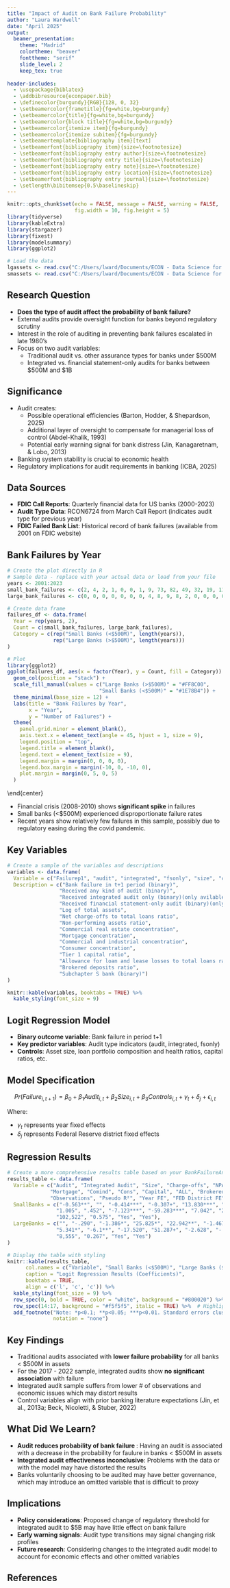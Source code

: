 ---
title: "Impact of Audit on Bank Failure Probability"
author: "Laura Wardwell"
date: "April 2025"
output: 
  beamer_presentation:
    theme: "Madrid"
    colortheme: "beaver"
    fonttheme: "serif"
    slide_level: 2
    keep_tex: true
    
header-includes:
  - \usepackage{biblatex}
  - \addbibresource{econpaper.bib}
  - \definecolor{burgundy}{RGB}{128, 0, 32}
  - \setbeamercolor{frametitle}{fg=white,bg=burgundy}
  - \setbeamercolor{title}{fg=white,bg=burgundy}
  - \setbeamercolor{block title}{fg=white,bg=burgundy}
  - \setbeamercolor{itemize item}{fg=burgundy}
  - \setbeamercolor{itemize subitem}{fg=burgundy}
  - \setbeamertemplate{bibliography item}[text]
  - \setbeamerfont{bibliography item}{size=\footnotesize}
  - \setbeamerfont{bibliography entry author}{size=\footnotesize}
  - \setbeamerfont{bibliography entry title}{size=\footnotesize}
  - \setbeamerfont{bibliography entry note}{size=\footnotesize}
  - \setbeamerfont{bibliography entry location}{size=\footnotesize}
  - \setbeamerfont{bibliography entry journal}{size=\footnotesize}
  - \setlength\bibitemsep{0.5\baselineskip}
---

```{r setup, include=FALSE}
knitr::opts_chunk$set(echo = FALSE, message = FALSE, warning = FALSE, 
                      fig.width = 10, fig.height = 5)
library(tidyverse)
library(kableExtra)
library(stargazer)
library(fixest)
library(modelsummary)
library(ggplot2)

# Load the data
lgassets <- read.csv("C:/Users/lward/Documents/ECON - Data Science for Economists/ProjectDocs/CleanedData/large_assets.csv")
smassets <- read.csv("C:/Users/lward/Documents/ECON - Data Science for Economists/ProjectDocs/CleanedData/small_assets.csv")
```

## Research Question
- **Does the type of audit affect the probability of bank failure?**
- External audits provide oversight function for banks beyond regulatory scrutiny
- Interest in the role of auditing in preventing bank failures escalated in late 1980's
- Focus on two audit variables:
  - Traditional audit vs. other assurance types for banks under $500M
  - Integrated vs. financial statement-only audits for banks between \$500M and \$1B

## Significance
- Audit creates:
    - Possible operational efficiencies (Barton, Hodder, & Shepardson, 2025)
    - Additional layer of oversight to compensate for managerial loss of control (Abdel-Khalik, 1993)
    - Potential early warning signal for bank distress (Jin, Kanagaretnam, & Lobo, 2013)
- Banking system stability is crucial to economic health
- Regulatory implications for audit requirements in banking (ICBA, 2025)

## Data Sources
- **FDIC Call Reports**: Quarterly financial data for US banks (2000-2023)
- **Audit Type Data**: RCON6724 from March Call Report (indicates audit type for previous year)
- **FDIC Failed Bank List**: Historical record of bank failures (available from 2001 on FDIC website)

## Bank Failures by Year

```{r bank_failures_plot, echo=FALSE, fig.height=3.5, out.width="85%", dpi=300, fig.align="center"}
# Create the plot directly in R
# Sample data - replace with your actual data or load from your file
years <- 2001:2023
small_bank_failures <- c(2, 4, 2, 1, 0, 0, 1, 9, 73, 82, 49, 32, 19, 11, 4, 4, 3, 0, 4, 3, 0, 2, 0)
large_bank_failures <- c(0, 0, 0, 0, 0, 0, 0, 4, 8, 9, 8, 2, 0, 0, 0, 0, 0, 0, 0, 0, 0, 0, 0)

# Create data frame
failures_df <- data.frame(
  Year = rep(years, 2),
  Count = c(small_bank_failures, large_bank_failures),
  Category = c(rep("Small Banks (<$500M)", length(years)), 
               rep("Large Banks (>$500M)", length(years)))
)

# Plot
library(ggplot2)
ggplot(failures_df, aes(x = factor(Year), y = Count, fill = Category)) +
  geom_col(position = "stack") +
  scale_fill_manual(values = c("Large Banks (>$500M)" = "#FF8C00", 
                              "Small Banks (<$500M)" = "#1E78B4")) +
  theme_minimal(base_size = 12) +
  labs(title = "Bank Failures by Year",
       x = "Year",
       y = "Number of Failures") +
  theme(
    panel.grid.minor = element_blank(),
    axis.text.x = element_text(angle = 45, hjust = 1, size = 9),
    legend.position = "top",
    legend.title = element_blank(),
    legend.text = element_text(size = 9),
    legend.margin = margin(0, 0, 0, 0),
    legend.box.margin = margin(-10, 0, -10, 0),
    plot.margin = margin(0, 5, 0, 5)
  )
```

\end{center}

\vspace{-0.3cm}
- Financial crisis (2008-2010) shows **significant spike** in failures
- Small banks (<$500M) experienced disproportionate failure rates
- Recent years show relatively few failures in this sample, possibly due to regulatory easing during the covid pandemic.


## Key Variables
```{r}
# Create a sample of the variables and descriptions
variables <- data.frame(
  Variable = c("Failurep1", "audit", "integrated", "fsonly", "size", "charge-offs", "npa", "comre", "mortgage", "c&i", "consumer", "capital", "all", "br_ratio", "subchapterS"),
  Description = c("Bank failure in t+1 period (binary)", 
                 "Received any kind of audit (binary)",
                 "Received integrated audit only (binary)(only avilable post-2016)", 
                 "Received financial statement-only audit (binary)(only avaiable post-2016",
                 "Log of total assets",
                 "Net charge-offs to total loans ratio",
                 "Non-performing assets ratio", 
                 "Commercial real estate concentration",
                 "Mortgage concentration",
                 "Commercial and industrial concentration",
                 "Consumer concentration",
                 "Tier 1 capital ratio", 
                 "Allowance for loan and lease losses to total loans ratio",
                 "Brokered deposits ratio",
                 "Subchapter S bank (binary)")
)

knitr::kable(variables, booktabs = TRUE) %>%
  kable_styling(font_size = 9)
```


## Logit Regression Model
- **Binary outcome variable**: Bank failure in period t+1
- **Key predictor variables**: Audit type indicators (audit, integrated, fsonly)
- **Controls**: Asset size, loan portfolio composition and health ratios, capital ratios, etc.

## Model Specification

$$Pr(Failure_{i,t+1}) = \beta_0 + \beta_1 Audit_{i,t} + \beta_2 Size_{i,t} + \beta_3 Controls_{i,t} + \gamma_t + \delta_j + \epsilon_{i,t}$$

Where:

- $\gamma_t$ represents year fixed effects
- $\delta_j$ represents Federal Reserve district fixed effects


## Regression Results
```{r}
# Create a more comprehensive results table based on your BankFailureAnalysis.R results
results_table <- data.frame(
  Variable = c("Audit", "Integrated Audit", "Size", "Charge-offs", "NPA", "Comre", 
              "Mortgage", "Comind", "Cons", "Capital", "ALL", "Brokered Deposits", "Subchapter S",
              "Observations", "Pseudo R²", "Year FE", "FED District FE"),
  SmallBanks = c("-0.563**", "", "-0.414***", "-0.307+", "13.830***", "-1.259+", 
                "1.005", ".452", "-7.123***", "-59.283***", "7.042", "2.008**", "-.182",
                "102,522", "0.575", "Yes", "Yes"),
  LargeBanks = c("", "-.290", "-1.386*", "25.825*", "22.942**", "-1.467", "-2.479**", 
                "5.341*", "-6.1**", "-17.520", "51.287+", "-2.628", "-.922",
                "8,555", "0.267", "Yes", "Yes")
)

# Display the table with styling
knitr::kable(results_table, 
      col.names = c("Variable", "Small Banks (<$500M)", "Large Banks ($500M-$1B)"),
      caption = "Logit Regression Results (Coefficients)", 
      booktabs = TRUE,
      align = c('l', 'c', 'c')) %>%
  kable_styling(font_size = 9) %>%
  row_spec(0, bold = TRUE, color = "white", background = "#800020") %>%
  row_spec(14:17, background = "#f5f5f5", italic = TRUE) %>%  # Highlight model statistics
  add_footnote("Note: *p<0.1; **p<0.05; ***p<0.01. Standard errors clustered by CERT.", 
               notation = "none")
```

## Key Findings
- Traditional audits associated with **lower failure probability** for all banks < $500M in assets
- For the 2017 - 2022 sample, integrated audits show **no significant association** with failure
- Integrated audit sample suffers from lower # of observations and economic issues which may distort results
- Control variables align with prior banking literature expectations (Jin, et al., 2013a; Beck, Nicoletti, & Stuber, 2022)

## What Did We Learn?
- **Audit reduces probability of bank failure **: Having an audit is associated with a decrease in the probability for faulure in banks < $500M in assets
- **Integrated audit effectiveness inconclusive**: Problems with the data or with the model may have distorted the results
- Banks voluntarily choosing to be audited may have better governance, which may introduce an omitted variable that is difficult to proxy

## Implications
- **Policy considerations**: Proposed change of regulatory threshold for integrated audit to $5B may have little effect on bank failure
- **Early warning signals**: Audit type transitions may signal changing risk profiles
- **Future research**: Considering changes to the integrated audit model to account for economic effects and other omitted variables

## References
\footnotesize

\begin{itemize}
\item Abdel-Khalik, A. R. (1993). Why Do Private Companies Demand Auditing? A Case for Organizational Loss of Control. \textit{Journal of Accounting, Auditing \& Finance}, 8(1), 31-52.

\item Barton, F. J., Hodder, L. D., \& Shepardson, M. L. (2025). Weathering the Storm: Does Voluntary Auditing Forestall Regulatory Sale or Closure of Troubled Community Banks? \textit{AUDITING: A Journal of Practice \& Theory}.

\item Beck, M. J., Nicoletti, A. K., \& Stuber, S. B. (2022). The role of audit firms in spreading depositor contagion. \textit{The Accounting Review}, 97(4), 51-73.

\item ICBA (2025). ICBA's Letter to the 119th Congress.

\item Jin, J. Y., Kanagaretnam, K., \& Lobo, G. (2013). Unintended consequences of the increased asset threshold for FDICIA internal controls: Evidence from U.S. private banks. \textit{Journal of Banking \& Finance}, 37(12), 4879-4892.

\item Jin, J. Y., Kanagaretnam, K., \& Lobo, G. (2011). Ability of accounting and audit quality variables to predict bank failure during the financial crisis. \textit{Journal of Banking \& Finance}, 35(7), 2811-2819.
\end{itemize}
